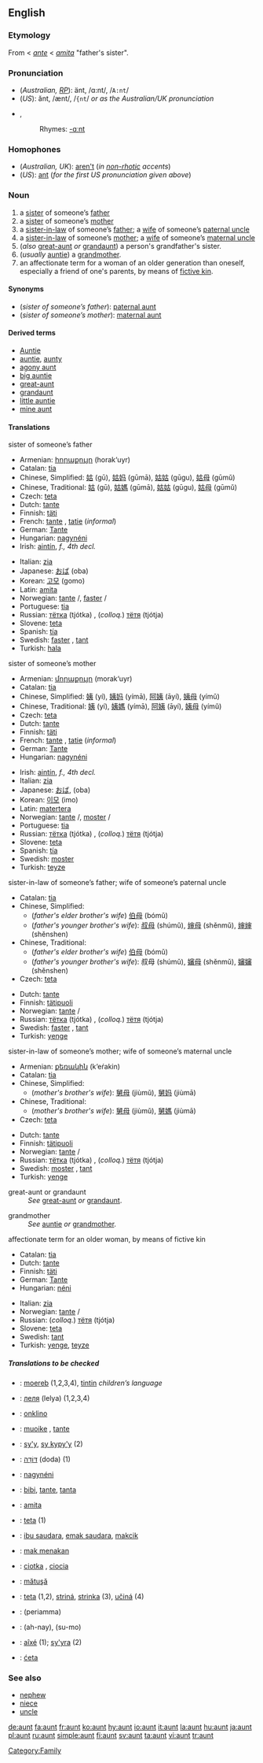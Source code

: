 {{TOW}}
==English==

===Etymology===
From {{ME.}} < {{OF.}} ''[[ante]]'' < {{L.}} ''[[amita]]'' "father's sister".

===Pronunciation===
*(''Australian, [[RP]]''): änt, /ɑ:nt/, /<tt>A:nt</tt>/
*(''US''): ănt, /ænt/, /<tt>{nt</tt>/ ''or as the Australian/UK pronunciation''
*{{audio|en-us-aunt.ogg|Audio (US)}}, {{audio|en-us-aunt-2.ogg|Audio (US)}}
*:Rhymes: [[Rhymes:English:-ɑːnt|-ɑːnt]]

===Homophones===
*(''Australian, UK''): [[aren't]] (''in [[non-rhotic]] accents'')
*(''US''): [[ant]] (''for the first US pronunciation given above'')

===Noun===
{{en-noun}}

# a [[sister]] of someone’s [[father]]
# a [[sister]] of someone’s [[mother]]
# a [[sister-in-law]] of someone’s [[father]]; a [[wife]] of someone’s [[paternal uncle]]
# a [[sister-in-law]] of someone’s [[mother]]; a [[wife]] of someone’s [[maternal uncle]]
# (''also'' [[great-aunt]] ''or'' [[grandaunt]]) a person's grandfather's sister.
# (''usually'' [[auntie]]) a [[grandmother]].
# an affectionate term for a woman of an older generation than oneself, especially a friend of one's parents, by means of [[fictive kin]].

====Synonyms====
*(''sister of someone’s father''): [[paternal aunt]]
*(''sister of someone’s mother''): [[maternal aunt]]

====Derived terms====
*[[Auntie]]<!--nickname of the BBC-->
*[[auntie]], [[aunty]]
*[[agony aunt]]
*[[big auntie]] 
*[[great-aunt]]
*[[grandaunt]]
*[[little auntie]]
*[[mine aunt]]<!--#{{vulgar}} (''cant'') Mine aunt; a bawd or procuress: a title of eminence for the senior dells, who serve for instructresses, midwives, &c. for the [[dell]]s.-->

====Translations====
;sister of someone’s father
{{top}}
*Armenian: [[հորաքույր]] (horak‘uyr)
*Catalan: [[tia]] {{f}}
*Chinese, Simplified: [[姑]] (gū), [[姑妈]] (gūmā), [[姑姑]] (gūgu), [[姑母]] (gūmǔ)
*Chinese, Traditional: [[姑]] (gū), [[姑媽]] (gūmā), [[姑姑]] (gūgu), [[姑母]] (gūmǔ)
*Czech: [[teta]] {{f}}
*Dutch: [[tante]] {{f}}
*Finnish: [[täti]]
*French: [[tante]] {{f}}, [[tatie]] {{f}} (''informal'')
*German: [[Tante]] {{f}}
*Hungarian: [[nagynéni]]
*Irish: [[aintín]], ''f., 4th decl.''
{{mid}}
*Italian: [[zia]] {{f}}
*Japanese: [[おば]] (oba)
*Korean: [[고모]] (gomo) 
*Latin: [[amita]]
*Norwegian: [[tante]] {{m}}/{{f}}, [[faster]] {{m}}/{{f}}
*Portuguese: [[tia]] {{f}}
*Russian: [[тётка]] (tjótka) {{f}}, (''colloq.'') [[тётя]] (tjótja) {{f}}
*Slovene: [[teta]] {{f}}
*Spanish: [[tía]] {{f}}
*Swedish: [[faster]] {{c}}, [[tant]] {{c}}
*Turkish: [[hala]]
{{bottom}}

;sister of someone’s mother
{{top}}
*Armenian: [[մորաքույր]] (morak‘uyr)
*Catalan: [[tia]] {{f}}
*Chinese, Simplified: [[姨]] (yí), [[姨妈]] (yímā), [[阿姨]] (āyí), [[姨母]] (yímǔ)
*Chinese, Traditional: [[姨]] (yí), [[姨媽]] (yímā), [[阿姨]] (āyí), [[姨母]] (yímǔ)
*Czech: [[teta]] {{f}}
*Dutch: [[tante]] {{f}}
*Finnish: [[täti]]
*French: [[tante]] {{f}}, [[tatie]] {{f}} (''informal'')
*German: [[Tante]] {{f}}
*Hungarian: [[nagynéni]]
{{mid}}
*Irish: [[aintín]], ''f., 4th decl.''
*Italian: [[zia]] {{f}}
*Japanese: [[おば]], (oba)
*Korean: [[이모]] (imo)
*Latin: [[matertera]]
*Norwegian: [[tante]] {{m}}/{{f}}, [[moster]] {{m}}/{{f}}
*Portuguese: [[tia]] {{f}}
*Russian: [[тётка]] (tjótka) {{f}}, (''colloq.'') [[тётя]] (tjótja) {{f}}
*Slovene: [[teta]] {{f}}
*Spanish: [[tía]] {{f}}
*Swedish: [[moster]] {{c}}
*Turkish: [[teyze]]
{{bottom}}

;sister-in-law of someone’s father; wife of someone’s paternal uncle
{{top}}
*Catalan: [[tia]] {{f}}
*Chinese, Simplified:
**(''father's elder brother's wife'') [[伯母]] (bómǔ)
**(''father's younger brother's wife''): [[叔母]] (shúmǔ), [[婶母]] (shěnmǔ), [[婶婶]] (shěnshen)
*Chinese, Traditional:
**(''father's elder brother's wife'') [[伯母]] (bómǔ)
**(''father's younger brother's wife''): 叔母 (shúmǔ), [[嬸母]] (shěnmǔ), [[嬸嬸]] (shěnshen)
*Czech: [[teta]] {{f}}
{{mid}}
*Dutch: [[tante]] {{f}}
*Finnish: [[tätipuoli]]
*Norwegian: [[tante]] {{m}}/{{f}}
*Russian: [[тётка]] (tjótka) {{f}}, (''colloq.'') [[тётя]] (tjótja) {{f}}
*Swedish: [[faster]] {{c}}, [[tant]] {{c}}
*Turkish: [[yenge]]
{{bottom}}

;sister-in-law of someone’s mother; wife of someone’s maternal uncle
{{top}}
*Armenian: [[քեռակին]] (k‘eŕakin)
*Catalan: [[tia]] {{f}}
*Chinese, Simplified:
**(''mother's brother's wife''): [[舅母]] (jiùmǔ), [[舅妈]] (jiùmā)
*Chinese, Traditional:
**(''mother's brother's wife''): [[舅母]] (jiùmǔ), [[舅媽]] (jiùmā)
*Czech: [[teta]] {{f}}
{{mid}}
*Dutch: [[tante]] {{f}}
*Finnish: [[tätipuoli]]
*Norwegian: [[tante]] {{m}}/{{f}}
*Russian: [[тётка]] (tjótka) {{f}}, (''colloq.'') [[тётя]] (tjótja) {{f}}
*Swedish: [[moster]] {{c}}, [[tant]] {{c}}
*Turkish: [[yenge]]
{{bottom}}

;great-aunt or grandaunt
:''See'' [[great-aunt]] ''or'' [[grandaunt]].

;grandmother
:''See'' [[auntie]] ''or'' [[grandmother]].

;affectionate term for an older woman, by means of fictive kin
{{top}}
*Catalan: [[tia]] {{f}}
*Dutch: [[tante]] {{f}}
*Finnish: [[täti]]
*German: [[Tante]] {{f}}
*Hungarian: [[néni]]
{{mid}}
*Italian: [[zia]] {{f}}
*Norwegian: [[tante]] {{m}}/{{f}}
*Russian: (''colloq.'') [[тётя]] (tjótja) {{f}}
*Slovene: [[teta]] {{f}}
*Swedish: [[tant]] {{c}}
*Turkish: [[yenge]], [[teyze]]
{{bottom}}

=====Translations to be checked=====
<!--Remove this section once all of the translations below have been moved into the tables above.-->
{{checktrans}}
*{{ttbc|Breton}}: [[moereb]] {{f}} (1,2,3,4), [[tintin]] {{f}} ''children’s language''
*{{ttbc|Bulgarian}}: [[леля]] (lelya) {{f}} (1,2,3,4)
*{{ttbc|Esperanto}}: [[onklino]]
*{{ttbc|Frisian}}: [[muoike]] {{f}}, [[tante]] {{f}}
*{{ttbc|Guaraní}}: [[sy'y]], [[sy kypy'y]] (2)
*{{ttbc|Hebrew}}: [[דודה|דּוֹדָה]] (doda) {{f}} (1)
*{{ttbc|Hungarian}}: [[nagynéni]]
*{{ttbc|Indonesian}}: [[bibi]], [[tante]], [[tanta]]
*{{ttbc|Interlingua}}: [[amita]]
*{{ttbc|Lithuanian}}: [[teta]] {{f}} (1)
*{{ttbc|Malay}}: [[ibu saudara]], [[emak saudara]], [[makcik]]
*{{ttbc|Malay, Northern}}: [[mak menakan]]
*{{ttbc|Polish}}: [[ciotka]] {{f}}, [[ciocia]] {{f}}
*{{ttbc|Romanian}}: [[mătuşă]] {{f}}
*{{ttbc|Slovak}}: [[teta]] (1,2), [[striná]], [[strinka]] (3), [[učiná]] (4) {{f}}
*{{ttbc|Tamil}}: (periamma)
*{{ttbc|Tibetan}}: {{ELchar|[[ཡ་ནི་]]}} (ah-nay), {{ELchar|[[སུ་མོ་]]}} (su-mo)
*{{ttbc|Tupinambá}}: [[aîxé]] (1); [[sy'yra]] (2)
*{{ttbc|Upper Sorbian}}: [[ćeta]]

===See also===
*[[nephew]]
*[[niece]]
*[[uncle]]

[[Category:Family]]

[[de:aunt]]
[[fa:aunt]]
[[fr:aunt]]
[[ko:aunt]]
[[hy:aunt]]
[[io:aunt]]
[[it:aunt]]
[[la:aunt]]
[[hu:aunt]]
[[ja:aunt]]
[[pl:aunt]]
[[ru:aunt]]
[[simple:aunt]]
[[fi:aunt]]
[[sv:aunt]]
[[ta:aunt]]
[[vi:aunt]]
[[tr:aunt]]